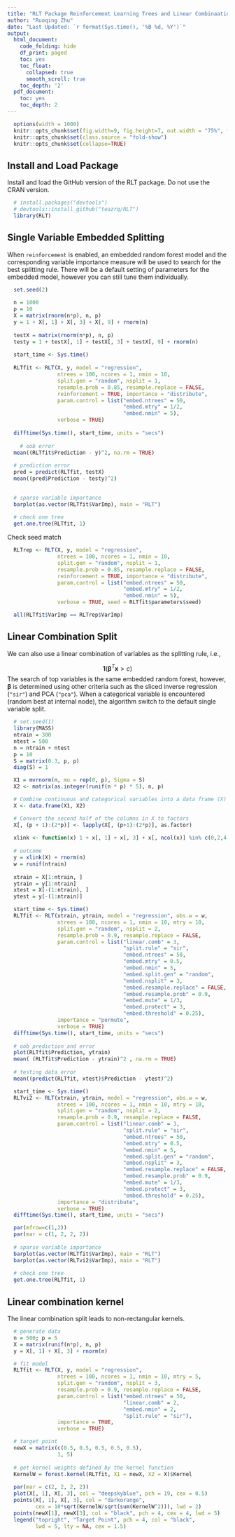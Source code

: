 ```yaml
---
title: "RLT Package Reinforcement Learning Trees and Linear Combinaation Split Test"
author: "Ruoqing Zhu"
date: "Last Updated: `r format(Sys.time(), '%B %d, %Y')`"
output:
  html_document:
    code_folding: hide
    df_print: paged
    toc: yes
    toc_float:
      collapsed: true
      smooth_scroll: true
    toc_depth: '2'
  pdf_document:
    toc: yes
    toc_depth: 2
---
```


```r
  options(width = 1000)
  knitr::opts_chunk$set(fig.width=9, fig.height=7, out.width = "75%", fig.align = 'center')
  knitr::opts_chunk$set(class.source = "fold-show")
  knitr::opts_chunk$set(collapse=TRUE)
```

## Install and Load Package

Install and load the GitHub version of the RLT package. Do not use the CRAN version. 

```r
  # install.packages("devtools")
  # devtools::install_github("teazrq/RLT")
  library(RLT)
```

## Single Variable Embedded Splitting

When `reinforcement` is enabled, an embedded random forest model and the corresponding variable importance measure will be used to search for the best splitting rule. There will be a default setting of parameters for the embedded model, however you can still tune them individually. 

```r
  set.seed(2)
  
  n = 1000
  p = 10
  X = matrix(rnorm(n*p), n, p)
  y = 1 + X[, 1] + X[, 3] + X[, 9] + rnorm(n)
  
  testX = matrix(rnorm(n*p), n, p)
  testy = 1 + testX[, 1] + testX[, 3] + testX[, 9] + rnorm(n)
  
  start_time <- Sys.time()
  
  RLTfit <- RLT(X, y, model = "regression", 
                ntrees = 100, ncores = 1, nmin = 10,
                split.gen = "random", nsplit = 1,
                resample.prob = 0.85, resample.replace = FALSE,
                reinforcement = TRUE, importance = "distribute",
                param.control = list("embed.ntrees" = 50,
                                     "embed.mtry" = 1/2,
                                     "embed.nmin" = 5),
                verbose = TRUE)
  
  difftime(Sys.time(), start_time, units = "secs")
  
    # oob error
  mean((RLTfit$Prediction - y)^2, na.rm = TRUE)
  
  # prediction error
  pred = predict(RLTfit, testX)
  mean((pred$Prediction - testy)^2)
  
```

```r
  # sparse variable importance
  barplot(as.vector(RLTfit$VarImp), main = "RLT")
  
  # check one tree
  get.one.tree(RLTfit, 1)
```

Check seed match

```r
  RLTrep <- RLT(X, y, model = "regression", 
                ntrees = 100, ncores = 1, nmin = 10,
                split.gen = "random", nsplit = 1,
                resample.prob = 0.85, resample.replace = FALSE,
                reinforcement = TRUE, importance = "distribute",
                param.control = list("embed.ntrees" = 50,
                                     "embed.mtry" = 1/2,
                                     "embed.nmin" = 5),
                verbose = TRUE, seed = RLTfit$parameters$seed)

  all(RLTfit$VarImp == RLTrep$VarImp)
```

## Linear Combination Split 

We can also use a linear combination of variables as the splitting rule, i.e., 

$$ \mathbf{1}( \boldsymbol \beta^T \mathbf{x} > c ) $$
The search of top variables is the same embedded random forest, however, $\boldsymbol \beta$ is determined using other criteria such as the sliced inverse regression (`"sir"`) and PCA (`"pca"`). When a categorical variable is encountered (random best at internal node), the algorithm switch to the default single variable split. 

```r
  # set.seed(1)
  library(MASS)
  ntrain = 300
  ntest = 500
  n = ntrain + ntest
  p = 10
  S = matrix(0.3, p, p)
  diag(S) = 1

  X1 = mvrnorm(n, mu = rep(0, p), Sigma = S)
  X2 <- matrix(as.integer(runif(n * p) * 5), n, p)

  # Combine continuous and categorical variables into a data frame (X)
  X <- data.frame(X1, X2)

  # Convert the second half of the columns in X to factors
  X[, (p + 1):(2*p)] <- lapply(X[, (p+1):(2*p)], as.factor)
  
  xlink <- function(x) 1 + x[, 1] + x[, 3] + x[, ncol(x)] %in% c(0,2,4)
  
  # outcome
  y = xlink(X) + rnorm(n)
  w = runif(ntrain)
  
  xtrain = X[1:ntrain, ]
  ytrain = y[1:ntrain]
  xtest = X[-(1:ntrain), ]
  ytest = y[-(1:ntrain)]

  start_time <- Sys.time()
  RLTfit <- RLT(xtrain, ytrain, model = "regression", obs.w = w,
                ntrees = 100, ncores = 1, nmin = 10, mtry = 10,
                split.gen = "random", nsplit = 2,
                resample.prob = 0.9, resample.replace = FALSE, 
                param.control = list("linear.comb" = 3,
                                     "split.rule" = "sir",
                                     "embed.ntrees" = 50,
                                     "embed.mtry" = 0.5,
                                     "embed.nmin" = 5,
                                     "embed.split.gen" = "random",
                                     "embed.nsplit" = 3,
                                     "embed.resample.replace" = FALSE,
                                     "embed.resample.prob" = 0.9,
                                     "embed.mute" = 1/3,
                                     "embed.protect" = 3,
                                     "embed.threshold" = 0.25),
                importance = "permute", 
                verbose = TRUE)
  difftime(Sys.time(), start_time, units = "secs")
  
  # oob prediction and error
  plot(RLTfit$Prediction, ytrain)
  mean( (RLTfit$Prediction - ytrain)^2 , na.rm = TRUE)
  
  # testing data error
  mean((predict(RLTfit, xtest)$Prediction - ytest)^2)
```

```r
  start_time <- Sys.time()
  RLTvi2 <- RLT(xtrain, ytrain, model = "regression", obs.w = w,
                ntrees = 100, ncores = 1, nmin = 10, mtry = 10,
                split.gen = "random", nsplit = 2,
                resample.prob = 0.9, resample.replace = FALSE, 
                param.control = list("linear.comb" = 3,
                                     "split.rule" = "sir",
                                     "embed.ntrees" = 50,
                                     "embed.mtry" = 0.5,
                                     "embed.nmin" = 5,
                                     "embed.split.gen" = "random",
                                     "embed.nsplit" = 3,
                                     "embed.resample.replace" = FALSE,
                                     "embed.resample.prob" = 0.9,
                                     "embed.mute" = 1/3,
                                     "embed.protect" = 3,
                                     "embed.threshold" = 0.25),
                importance = "distribute", 
                verbose = TRUE)
  difftime(Sys.time(), start_time, units = "secs")
```


```r
  par(mfrow=c(1,2))
  par(mar = c(1, 2, 2, 2))
  
  # sparse variable importance
  barplot(as.vector(RLTfit$VarImp), main = "RLT")
  barplot(as.vector(RLTvi2$VarImp), main = "RLT")
  
  # check one tree
  get.one.tree(RLTfit, 1)
```

## Linear combination kernel

The linear combination split leads to non-rectangular kernels. 

```r
  # generate data
  n = 500; p = 5
  X = matrix(runif(n*p), n, p)
  y = X[, 1] + X[, 3] + rnorm(n)

  # fit model
  RLTfit <- RLT(X, y, model = "regression",
                ntrees = 100, ncores = 1, nmin = 10, mtry = 5,
                split.gen = "random", nsplit = 3,
                resample.prob = 0.9, resample.replace = FALSE,
                param.control = list("embed.ntrees" = 50,
                                     "linear.comb" = 2,
                                     "embed.nmin" = 2,
                                     "split.rule" = "sir"),
                importance = TRUE,
                verbose = TRUE)

  # target point
  newX = matrix(c(0.5, 0.5, 0.5, 0.5, 0.5), 
                1, 5)
  
  # get kernel weights defined by the kernel function
  KernelW = forest.kernel(RLTfit, X1 = newX, X2 = X)$Kernel
  
  par(mar = c(2, 2, 2, 2))
  plot(X[, 1], X[, 3], col = "deepskyblue", pch = 19, cex = 0.5)
  points(X[, 1], X[, 3], col = "darkorange", 
         cex = 10*sqrt(KernelW/sqrt(sum(KernelW^2))), lwd = 2)
  points(newX[1], newX[3], col = "black", pch = 4, cex = 4, lwd = 5)
  legend("topright", "Target Point", pch = 4, col = "black", 
         lwd = 5, lty = NA, cex = 1.5)
```



